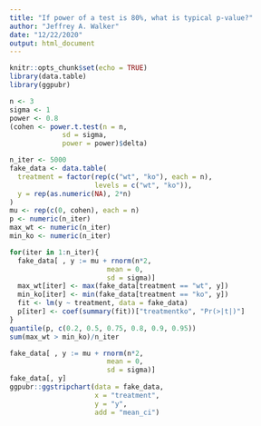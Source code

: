 ```yaml
---
title: "If power of a test is 80%, what is typical p-value?"
author: "Jeffrey A. Walker"
date: "12/22/2020"
output: html_document
---
```


```r
knitr::opts_chunk$set(echo = TRUE)
library(data.table)
library(ggpubr)
```

```r
n <- 3
sigma <- 1
power <- 0.8
(cohen <- power.t.test(n = n,
             sd = sigma,
             power = power)$delta)
```

```r
n_iter <- 5000
fake_data <- data.table(
  treatment = factor(rep(c("wt", "ko"), each = n),
                     levels = c("wt", "ko")),
  y = rep(as.numeric(NA), 2*n)
)
mu <- rep(c(0, cohen), each = n)
p <- numeric(n_iter)
max_wt <- numeric(n_iter)
min_ko <- numeric(n_iter)

for(iter in 1:n_iter){
  fake_data[ , y := mu + rnorm(n*2,
                        mean = 0,
                        sd = sigma)]
  max_wt[iter] <- max(fake_data[treatment == "wt", y])
  min_ko[iter] <- min(fake_data[treatment == "ko", y])
  fit <- lm(y ~ treatment, data = fake_data)
  p[iter] <- coef(summary(fit))["treatmentko", "Pr(>|t|)"]
}
quantile(p, c(0.2, 0.5, 0.75, 0.8, 0.9, 0.95))
sum(max_wt > min_ko)/n_iter
```

```r
fake_data[ , y := mu + rnorm(n*2,
                        mean = 0,
                        sd = sigma)]
fake_data[, y]
ggpubr::ggstripchart(data = fake_data,
                     x = "treatment",
                     y = "y",
                     add = "mean_ci")
```

